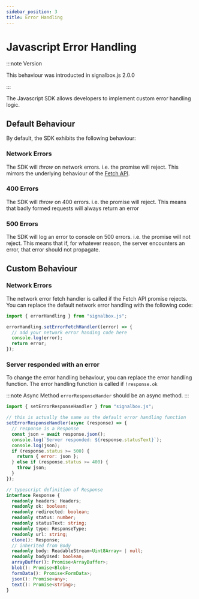 ```yaml
---
sidebar_position: 3
title: Error Handling
---
```


# Javascript Error Handling

:::note Version

This behaviour was introducted in signalbox.js 2.0.0

:::

The Javascript SDK allows developers to implement custom error handling logic.

## Default Behaviour

By default, the SDK exhibits the following behaviour:

### Network Errors

The SDK will _throw_ on network errors. i.e. the promise will reject.
This mirrors the underlying behaviour of the [Fetch API](https://developer.mozilla.org/en-US/docs/Web/API/fetch).

### 400 Errors

The SDK will _throw_ on 400 errors. i.e. the promise will reject.
This means that badly formed requests will always return an error

### 500 Errors

The SDK will log an error to console on 500 errors. i.e. the promise will not reject.
This means that if, for whatever reason, the server encounters an error, that error should not propagate.

## Custom Behaviour

### Network Errors

The network error fetch handler is called if the Fetch API promise rejects.
You can replace the default network error handling with the following code:

```js
import { errorHandling } from "signalbox.js";

errorHandling.setErrorFetchHandler((error) => {
  // add your network error handing code here
  console.log(error);
  return error;
});
```

### Server responded with an error

To change the error handling behaviour, you can replace the error handling function.
The error handling function is called if `!response.ok`


:::note Async Method
`errorResponseHander` should be an async method.
:::

```js
import { setErrorResponseHandler } from "signalbox.js";

// this is actually the same as the default error handling function
setErrorResponseHandler(async (response) => {
  // response is a Response
  const json = await response.json();
  console.log(`Server responded: ${response.statusText}`);
  console.log(json);
  if (response.status >= 500) {
    return { error: json };
  } else if (response.status >= 400) {
    throw json;
  }
});
```

```ts
// typescript definition of Response
interface Response {
  readonly headers: Headers;
  readonly ok: boolean;
  readonly redirected: boolean;
  readonly status: number;
  readonly statusText: string;
  readonly type: ResponseType;
  readonly url: string;
  clone(): Response;
  // inherited from Body
  readonly body: ReadableStream<Uint8Array> | null;
  readonly bodyUsed: boolean;
  arrayBuffer(): Promise<ArrayBuffer>;
  blob(): Promise<Blob>;
  formData(): Promise<FormData>;
  json(): Promise<any>;
  text(): Promise<string>;
}
```
